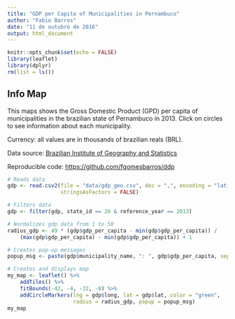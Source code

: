 ```yaml
---
title: "GDP per Capita of Municipalities in Pernambuco"
author: "Fabio Barros"
date: "11 de outubro de 2016"
output: html_document
---
```


```r
knitr::opts_chunk$set(echo = FALSE)
library(leaflet)
library(dplyr)
rm(list = ls())
```

## Info Map

This maps shows the Gross Domestic Product (GPD) per capita of municipalities in the brazilian state of Pernambuco in 2013. Click on circles to see information about each municipality.

Currency: all values are in thousands of brazilian reals (BRL).

Data source: [Brazilian Institute of Geography and Statistics](http://www.ibge.gov.br/english/)

Reproducible code: [https://github.com/fgomesbarros/ddp](https://github.com/fgomesbarros/ddp)

```r
# Reads data
gdp <- read.csv2(file = "data/gdp_geo.csv", dec = ",", encoding = "latin1", 
                 stringsAsFactors = FALSE)

# Filters data
gdp <- filter(gdp, state_id == 26 & reference_year == 2013)

# Normalizes gdp data from 1 to 50
radius_gdp <- 49 * (gdp$gdp_per_capita - min(gdp$gdp_per_capita)) /
    (max(gdp$gdp_per_capita) - min(gdp$gdp_per_capita)) + 1

# Creates pop-up messages
popup_msg <- paste(gdp$municipality_name, ": ", gdp$gdp_per_capita, sep = "")

# Creates and displays map
my_map <- leaflet() %>% 
    addTiles() %>%
    fitBounds(-42, -4, -32, -8) %>%
    addCircleMarkers(lng = gdp$long, lat = gdp$lat, color = "green", 
                     radius = radius_gdp, popup = popup_msg)
my_map
```
